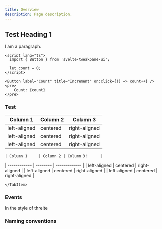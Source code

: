 ```yaml
---
title: Overview
description: Page description.
---
```



## Test Heading 1

I am a paragraph.

```svelte
<script lang="ts">
  import { Button } from 'svelte-tweakpane-ui';

  let count = 0;
</script>

<Button label="Count" title="Increment" on:click={() => count++} />
<pre>
	Count: {count}
</pre>
```

### Test

<Tabs>
  <TabItem label="Stars">

| Column 1     | Column 2 | Column 3      |
| ------------ | -------- | ------------- |
| left-aligned | centered | right-aligned |
| left-aligned | centered | right-aligned |
| left-aligned | centered | right-aligned |

  </TabItem>
  <TabItem label="Moons">
	
	| Column 1     | Column 2 | Column 3!      |
| ------------ | -------- | ------------- |
| left-aligned | centered | right-aligned |
| left-aligned | centered | right-aligned |
| left-aligned | centered | right-aligned |	
	
	</TabItem>
</Tabs>

### Events

In the style of threlte

### Naming conventions
